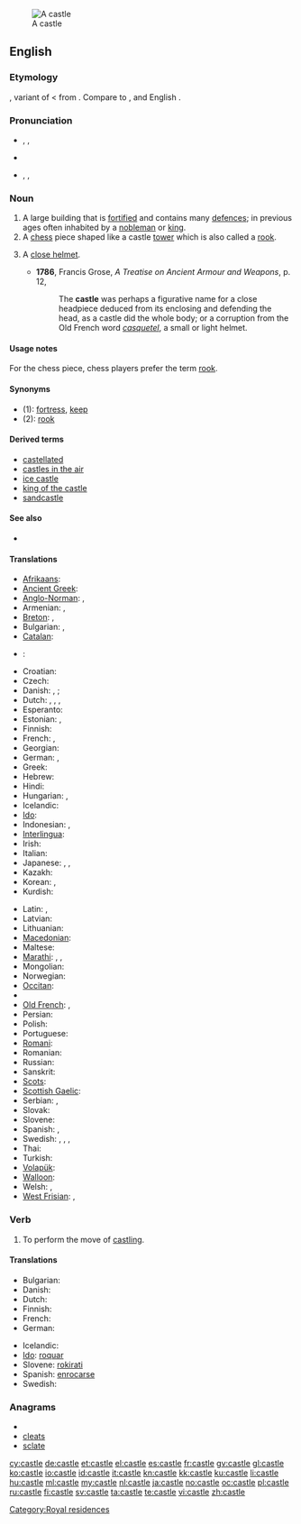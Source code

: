 [[Image:Burg Hohenzollern ak.jpg|thumb|A castle]]
==English==
{{wikipedia}}

===Etymology===
{{etyl|ONF.}} {{term|castel|lang=fro}}, variant of {{term|chastel|lang=fro}} < {{etyl|la}} {{term|castellum||small camp|lang=la}} from {{term|castrum||camp|lang=la}}. Compare to {{etyl|la}} {{term|casa||hut, cottage|lang=la}}, and English {{term|casino|lang=en}}.

===Pronunciation===
* {{enPR|käs'(ə)l}}, {{IPA|/ˈkɑːs(ə)l/}}, {{SAMPA|/"kA:s(@)l/}}
* {{audio|En-us-castle.ogg|Audio (US)}}
*: {{rhymes|ɑːs(ə)l}}
* {{enPR|kăs'(ə)l}}, {{IPA|/ˈkæs(ə)l/}}, {{SAMPA|/"k{s(@)l/}}
*: {{rhymes|æs(ə)l}}

===Noun===
{{en-noun}}

# A large building that is [[fortified]] and contains many [[defence]]s; in previous ages often inhabited by a [[nobleman]] or [[king]].
# A [[chess]] piece shaped like a castle [[tower]] which is also called a [[rook]].
# {{obsolete}} A [[close helmet]].
#* '''1786''', Francis Grose, ''A Treatise on Ancient Armour and Weapons'', p. 12,
#*: The '''castle''' was perhaps a figurative name for a close headpiece deduced from its enclosing and defending the head, as a castle did the whole body; or a corruption from the Old French word ''[[casquetel]]'', a small or light helmet.

====Usage notes====
For the chess piece, chess players prefer the term [[rook]].

====Synonyms====
* (1): [[fortress]], [[keep]]
* (2): [[rook]]

====Derived terms====
* [[castellated]]
* [[castles in the air]]
* [[ice castle]]
* [[king of the castle]]
* [[sandcastle]]

====See also====
* {{list|en|chess pieces}}

====Translations====
{{trans-top|fortified building}}
* [[Afrikaans]]: {{t|af|kasteel}}
* [[Ancient Greek]]: {{tø|grc|ακρόπολις|tr=akrópolis|sc=polytonic}}
* [[Anglo-Norman]]: {{tø|xno|chastel|m}}, {{tø|xno|castel|m}}
* Armenian: {{t-|hy|ամրոց|tr=amroc'}}, {{t-|hy|դղյակ|tr=dġyak}}
* [[Breton]]: {{t+|br|kastell|m|xs=Breton}}, {{t|br|kestell|m|xs=Breton}}
* Bulgarian: {{t+|bg|замък|m}},  {{t|bg|крепост|f}}
* [[Catalan]]: {{t+|ca|castell|m}}
* {{ttbc|Chinese}}: {{t-|cmn|城堡|tr=chéngbǎo|sc=Hani}}
* Croatian: {{t-|hr|dvorac|m}}
* Czech: {{t+|cs|hrad|m}}
* Danish: {{t+|da|slot|n}}, {{t-|da|borg|c}}; {{t|da|herregård|c}}
* Dutch: {{t+|nl|kasteel|n}}, {{t+|nl|fort|n}}, {{t-|nl|burcht|f}}, {{t+|nl|slot|n}}
* Esperanto: {{t-|eo|kastelo|xs=Esperanto}}
* Estonian: {{t-|et|linnus}}, {{t|et|kindlus}}
* Finnish: {{t+|fi|linna}}
* French: {{t+|fr|château|m}}, {{t+|fr|château-fort|m}}
* Georgian: {{t-|ka|ციხე-დარბაზი|tr=tsixe-darbazi|sc=Geor|xs=Georgian}}
* German: {{t+|de|Burg|f}}, {{t+|de|Festung|f}}
* Greek: {{t+|el|κάστρο|n|tr=kástro}}
* Hebrew: {{t-|he|טירה|f|tr=t'ira}}
* Hindi: {{t-|hi|क़िला|tr=qila|xs=Hindi}}
* Hungarian: {{t+|hu|vár}}, {{t+|hu|kastély}}
* Icelandic: {{t+|is|kastali|m}}
* [[Ido]]: {{t+|io|kastelo|xs=Ido}}
* Indonesian: {{t+|id|puri|xs=Indonesian}}, {{t+|id|kastil|xs=Indonesian}}
* [[Interlingua]]: {{t-|ia|castello|xs=Interlingua}}
* Irish: {{t|ga|caisleán|m|xs=Irish}}
* Italian: {{t+|it|castello|m}}
* Japanese: {{t+|ja|城}}, {{t+|ja|しろ}}, {{t-|ja|shiro|sc=Latn}}
* Kazakh: {{t|kk|қамал|tr=qamal|sc=Cyrl|xs=Kazakh}}
* Korean: {{t+|ko|성|tr=seong|sc=Hang}}, {{t|ko|성곽|tr=seonggwak|sc=Hang}}
* Kurdish: {{t|ku|قه‌ڵا|sc=ku-Arab}}
{{trans-mid}}
* Latin: {{t+|la|castellum|n}}, {{t+|la|castrum|n}}
* Latvian: {{t-|lv|pils|f|xs=Latvian}}
* Lithuanian: {{t-|lt|pilis|xs=Lithuanian}}
* [[Macedonian]]: {{t-|mk|замок|m|tr=zámok}}
* Maltese: {{t-|mt|kastell|m|xs=Maltese}}
* [[Marathi]]: {{t+|mr|किल्ला|tr=killā|sc=Deva|xs=Marathi}}, {{t|mr|दुर्ग|tr=durg|sc=Deva|xs=Marathi}}, {{t|mr|गड|tr=gad|sc=Deva|xs=Marathi}}
* Mongolian: {{t-|mn|цайз|n|tr=cayz|sc=Cyrl|xs=Mongolian}}
* Norwegian: {{t+|no|borg}}
* [[Occitan]]: {{t+|oc|castèl|m|xs=Occitan}}
* {{trreq|Old English}}
* [[Old French]]: {{tø|fro|chastel|m}},  {{tø|fro|castel|m}}
* Persian: {{t+|fa|دژ|tr=dezh}}
* Polish: {{t+|pl|zamek|m}}
* Portuguese: {{t+|pt|castelo|m}}
* [[Romani]]: {{tø|rom|dyiz|f|xs=Romani}}
* Romanian: {{t+|ro|castel|n}}
* Russian: {{t+|ru|замок|m|alt=за́мок|tr=zámok}}
* Sanskrit: {{t|sa|दुर्ग|tr=durg|xs=Sanskrit}}
* [[Scots]]: {{tø|sco|castle|xs=Scots}}
* [[Scottish Gaelic]]: {{t-|gd|caisteal|m|xs=Scottish Gaelic}}
* Serbian: {{t|sr|замaк|m|sc=Cyrl}}, {{t|sr|zamak|m|sc=Latn}}
* Slovak: {{t-|sk|hrad|m}}
* Slovene: {{t+|sl|grad|m}}
* Spanish: {{t+|es|castillo|m}}, {{t-|es|castro|m}}
* Swedish: {{t+|sv|slott|n}}, {{t+|sv|borg|c}}, {{t|sv|befästning|c}}, {{t|sv|fästning|c}}
* Thai: {{t-|th|ปราสาท|tr=bpraa-sàat}}
* Turkish: {{t+|tr|kale}}
* [[Volapük]]: {{t+|vo|kased|xs=Volapük}}
* [[Walloon]]: {{t+|wa|tchestea|xs=Walloon}}
* Welsh: {{t-|cy|caer|f|xs=Welsh}}, {{t+|cy|castell|m|xs=Welsh}}
* [[West Frisian]]: {{t|fy|kastiel|xs=West Frisian}},  {{t-|fy|slot|xs=West Frisian}}
{{trans-bottom}}

{{trans-see|chess piece|rook}}

===Verb===
{{en-verb|castl|ing}}

# {{chess}} To perform the move of [[castling]].

====Translations====
{{trans-top|to perform the move of castling}}
* Bulgarian: {{t|bg|правя рокада}}
* Danish: {{t-|da|rokere}}
* Dutch: {{t+|nl|rokeren}}
* Finnish: {{t-|fi|tornittaa}}
* French: {{t+|fr|roquer}}
* German: {{t+|de|rochieren}}
{{trans-mid}}
* Icelandic: {{t-|is|hrókera}}
* [[Ido]]: [[roquar]]
* Slovene: [[rokirati]]
* Spanish: [[enrocarse]]
* Swedish: {{t+|sv|rockera}}
{{trans-bottom}}

===Anagrams===
* {{alphagram|acelst}}
* [[cleats#English|cleats]]
* [[sclate#English|sclate]]

[[Category:Royal residences]]

[[cy:castle]]
[[de:castle]]
[[et:castle]]
[[el:castle]]
[[es:castle]]
[[fr:castle]]
[[gv:castle]]
[[gl:castle]]
[[ko:castle]]
[[io:castle]]
[[id:castle]]
[[it:castle]]
[[kn:castle]]
[[kk:castle]]
[[ku:castle]]
[[li:castle]]
[[hu:castle]]
[[ml:castle]]
[[my:castle]]
[[nl:castle]]
[[ja:castle]]
[[no:castle]]
[[oc:castle]]
[[pl:castle]]
[[ru:castle]]
[[fi:castle]]
[[sv:castle]]
[[ta:castle]]
[[te:castle]]
[[vi:castle]]
[[zh:castle]]